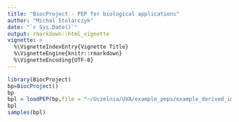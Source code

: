 ```yaml
---
title: "BiocProject - PEP for biological applications"
author: "Michal Stolarczyk"
date: "`r Sys.Date()`"
output: rmarkdown::html_vignette
vignette: >
  %\VignetteIndexEntry{Vignette Title}
  %\VignetteEngine{knitr::rmarkdown}
  %\VignetteEncoding{UTF-8}
---
```


```r
library(BiocProject)
bp=BiocProject()
bp
bpl = loadPEP(bp,file = "~/Uczelnia/UVA/example_peps/example_derived_implied/project_config.yaml")
bpl
samples(bpl)
```